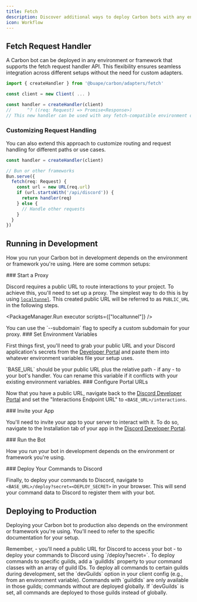 ```yaml
---
title: Fetch
description: Discover additional ways to deploy Carbon bots with any environment or framework that supports the fetch request handler API.
icon: Workflow
---
```



## Fetch Request Handler

A Carbon bot can be deployed in any environment or framework that supports the fetch request handler API. This flexibility ensures seamless integration across different setups without the need for custom adapters.

```ts
import { createHandler } from '@buape/carbon/adapters/fetch'

const client = new Client( ... )

const handler = createHandler(client)
//      ^? ((req: Request) => Promise<Response>)
// This new handler can be used with any fetch-compatible environment or framework
```

### Customizing Request Handling

You can also extend this approach to customize routing and request handling for different paths or use cases.

```ts
const handler = createHandler(client)

// Bun or other frameworks
Bun.serve({
  fetch(req: Request) {
    const url = new URL(req.url)
    if (url.startsWith('/api/discord')) {
      return handler(req)
    } else {
      // Handle other requests
    }
  }
})
```

## Running in Development

How you run your Carbon bot in development depends on the environment or framework you're using. Here are some common setups:

<Steps>
<Step>
### Start a Proxy

Discord requires a public URL to route interactions to your project. To achieve this, you'll need to set up a proxy. The simplest way to do this is by using [`localtunnel`](https://www.npmjs.com/package/localtunnel). This created public URL will be referred to as `PUBLIC_URL` in the following steps.

<PackageManager.Run executor scripts={["localtunnel"]} />

<Callout type="info">
You can use the `--subdomain` flag to specify a custom subdomain for your proxy.
</Callout>
</Step>

<Step>
### Set Environment Variables

First things first, you'll need to grab your public URL and your Discord application's secrets from the [Developer Portal](https://discord.com/developers/applications) and paste them into whatever environment variables file your setup uses.

<Callout type="warn">
`BASE_URL` should be your public URL plus the relative path - if any - to your bot's handler.
You can rename this variable if it conflicts with your existing environment variables.
</Callout>

</Step>

<Step>
### Configure Portal URLs

Now that you have a public URL, navigate back to the [Discord Developer Portal](https://discord.com/developers/applications) and set the "Interactions Endpoint URL" to `<BASE_URL>/interactions`.

</Step>

<Step>
### Invite your App

You'll need to invite your app to your server to interact with it. To do so, navigate to the Installation tab of your app in the [Discord Developer Portal](https://discord.com/developers/applications).

</Step>

<Step>
### Run the Bot

How you run your bot in development depends on the environment or framework you're using.
</Step>

<Step>
### Deploy Your Commands to Discord

Finally, to deploy your commands to Discord, navigate to `<BASE_URL>/deploy?secret=<DEPLOY_SECRET>` in your browser. This will send your command data to Discord to register them with your bot.
</Step>
</Steps>

## Deploying to Production

Deploying your Carbon bot to production also depends on the environment or framework you're using. You'll need to refer to the specific documentation for your setup.

<Callout type="info">
Remember,
- you'll need a public URL for Discord to access your bot
- to deploy your commands to Discord using `<BASE_URL>/deploy?secret=<DEPLOY_SECRET>`.
</Callout>

<Callout type="info">
To deploy commands to specific guilds, add a `guildIds` property to your command classes with an array of guild IDs. To deploy all commands to certain guilds during development, set the `devGuilds` option in your client config (e.g., from an environment variable). Commands with `guildIds` are only available in those guilds; commands without are deployed globally. If `devGuilds` is set, all commands are deployed to those guilds instead of globally.
</Callout>
